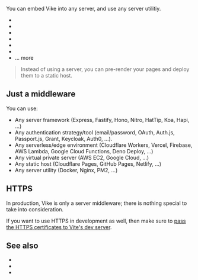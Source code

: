 
You can embed Vike into any server, and use any server utilitiy.

- <Link href="/express" />
- <Link href="/hono" />
- <Link href="/fastify" />
- <Link href="/ruby-on-rails" />
- <Link href="/docker" noBreadcrumb />
- <Link href="/nginx" />
- <Link href="/tools#server">... more</Link>

> Instead of using a server, you can <Link href="/pre-rendering">pre-render</Link> your pages and deploy them to a <Link href="/static-hosts">static host</Link>.

## Just a middleware

<JustAMiddleware />

You can use:
- Any server framework (Express, Fastify, Hono, Nitro, HatTip, Koa, Hapi, ...)
- Any authentication strategy/tool (email/password, OAuth, Auth.js, Passport.js, Grant, Keycloak, Auth0, ...).
- Any serverless/edge environment (Cloudflare Workers, Vercel, Firebase, AWS Lambda, Google Cloud Functions, Deno Deploy, ...)
- Any virtual private server (AWS EC2, Google Cloud, ...)
- Any static host (Cloudflare Pages, GitHub Pages, Netlify, ...)
- Any server utility (Docker, Nginx, PM2, ...)


## HTTPS

In production, Vike is only a server middleware; there is nothing special to take into consideration.

If you want to use HTTPS in development as well, then make sure to [pass the HTTPS certificates to Vite's dev server](https://vitejs.dev/config/server-options.html#server-https).


## See also

- <Link href="/renderPage" />
- <Link href="/tools#server" />
- <Link href="/deploy" />

